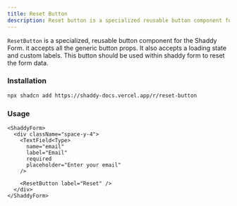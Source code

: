 ```yaml
---
title: Reset Button
description: Reset button is a specialized reusable button component for shaddy form.
---
```


`ResetButton` is a specialized, reusable button component for the Shaddy Form. it accepts all the generic button props. It also accepts a loading state and custom labels. This button should be used within shaddy form to reset the form data.


### Installation

```bash
npx shadcn add https://shaddy-docs.vercel.app/r/reset-button
```


### Usage

```tsx
<ShaddyForm>
  <div className="space-y-4">
    <TextField<Type>
      name="email"
      label="Email"
      required
      placeholder="Enter your email"
    />

    <ResetButton label="Reset" />
  </div>
</ShaddyForm>
```